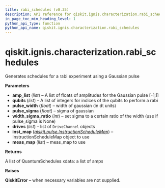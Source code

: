 ```yaml
---
title: rabi_schedules (v0.35)
description: API reference for qiskit.ignis.characterization.rabi_schedules in qiskit v0.35
in_page_toc_min_heading_level: 1
python_api_type: function
python_api_name: qiskit.ignis.characterization.rabi_schedules
---
```


<span id="qiskit-ignis-characterization-rabi-schedules" />

# qiskit.ignis.characterization.rabi\_schedules

<Function id="qiskit.ignis.characterization.rabi_schedules" isDedicatedPage={true} github="https://github.com/qiskit-community/qiskit-ignis/tree/stable/0.7/qiskit/ignis/characterization/calibrations/pulse_schedules.py" signature="rabi_schedules(amp_list, qubits, pulse_width, pulse_sigma=None, width_sigma_ratio=4, drives=None, inst_map=None, meas_map=None)">
  Generates schedules for a rabi experiment using a Gaussian pulse

  **Parameters**

  *   **amp\_list** (*list*) – A list of floats of amplitudes for the Gaussian pulse \[-1,1]
  *   **qubits** (*list*) – A list of integers for indices of the qubits to perform a rabi
  *   **pulse\_width** (*float*) – width of gaussian (in dt units)
  *   **pulse\_sigma** (*float*) – sigma of gaussian
  *   **width\_sigma\_ratio** (*int*) – set sigma to a certain ratio of the width (use if pulse\_sigma is None)
  *   **drives** (*list*) – list of `DriveChannel` objects
  *   **inst\_map** ([*qiskit.pulse.InstructionScheduleMap*](qiskit.pulse.InstructionScheduleMap "qiskit.pulse.InstructionScheduleMap")) – InstructionScheduleMap object to use
  *   **meas\_map** (*list*) – meas\_map to use

  **Returns**

  A list of QuantumSchedules xdata: a list of amps

  **Raises**

  **QiskitError** – when necessary variables are not supplied.
</Function>

